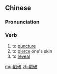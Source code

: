 ==Chinese==
{{zh-forms}}

===Pronunciation===
{{zh-pron
|m=chuōpò
|cat=v
}}

===Verb===
{{zh-verb}}

# to [[puncture]]
# to [[pierce]] one's skin
# to [[reveal]]

[[mg:戳破]]
[[zh:戳破]]